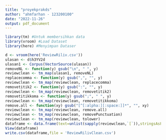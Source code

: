 ---
title: "proyekprakds"
author: "ahmfarhan - 123200100"
date: "2022-11-26"
output: pdf_document
---

```{r}
library(tm) #Untuk membersihkan data
library(vroom) #Load Dataset
library(here) #Menyimpan Dataser
```

```{r}
d <- vroom(here('ReviewRiliv.csv'))
ulasan <- d$h3YV2d
ulasan1 <- Corpus(VectorSource(ulasan))
removeNL <- function(y) gsub("\n", " ", y)
reviewclean <- tm_map(ulasan1, removeNL)
replacecomma <- function(y) gsub(",", "", y)
reviewclean <- tm_map(reviewclean, replacecomma)
removetitik2 <- function(y) gsub(":", "", y)
reviewclean <- tm_map(reviewclean, removetitik2)
removetitikkoma <- function(y) gsub(";", " ", y)
reviewclean <- tm_map(reviewclean, removetitikkoma)
remove.all <- function(xy) gsub("[^[:alpha:][:space:]]*", "", xy)
reviewclean <- tm_map(reviewclean, remove.all)
reviewclean <- tm_map(reviewclean, removePunctuation)
reviewclean <- tm_map(reviewclean, tolower)
dataframe <- data.frame(text=unlist(sapply(reviewclean,`[`)),stringsAsFactors = F)
View(dataframe)
write.csv(dataframe,file = 'ReviewRilivClean.csv')

```

